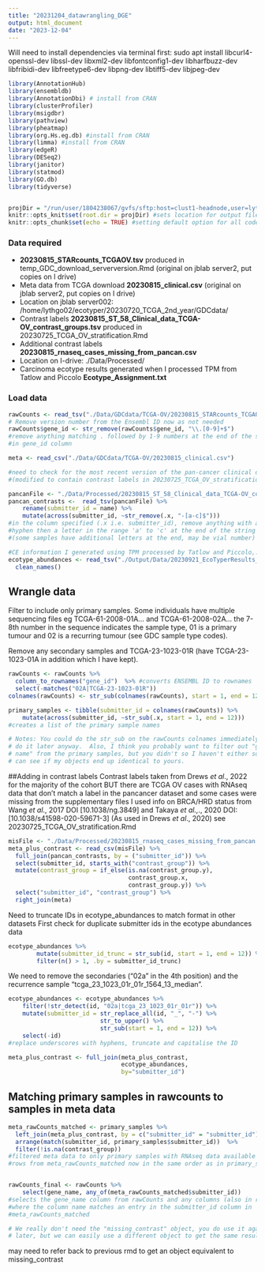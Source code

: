 ```yaml
---
title: "20231204_datawrangling_DGE"
output: html_document
date: "2023-12-04"
---
```

Will need to install dependencies via terminal first: sudo apt install
libcurl4-openssl-dev libssl-dev libxml2-dev libfontconfig1-dev libharfbuzz-dev
libfribidi-dev libfreetype6-dev libpng-dev libtiff5-dev libjpeg-dev


```r
library(AnnotationHub)
library(ensembldb)
library(AnnotationDbi) # install from CRAN
library(clusterProfiler)
library(msigdbr)
library(pathview)
library(pheatmap) 
library(org.Hs.eg.db) #install from CRAN
library(limma) #install from CRAN
library(edgeR)
library(DESeq2)
library(janitor)
library(statmod)
library(GO.db)
library(tidyverse) 


projDir = "/run/user/1804238067/gvfs/sftp:host=clust1-headnode,user=lythgo02/mnt/nas1-data/jblab/group_folders/emily_lythgoe/20230724_EcoTyper_2nd_year"
knitr::opts_knit$set(root.dir = projDir) #sets location for output files to projDir 
knitr::opts_chunk$set(echo = TRUE) #setting default option for all code chunks 
```

### **Data required**

- **20230815_STARcounts_TCGAOV.tsv** produced in
  temp_GDC_download_serverversion.Rmd (original on jblab server2, put copies on
  I drive)   
- Meta data from TCGA download **20230815_clinical.csv** (original on jblab
  server2, put copies on I drive)   
- Location on jblab server002:
  /home/lythgo02/ecotyper/20230720_TCGA_2nd_year/GDCdata/   
- Contrast labels **20230815_ST_58_Clinical_data_TCGA-OV_contrast_groups.tsv**
  produced in 20230725_TCGA_OV_stratification.Rmd 
- Additional contrast labels **20230815_rnaseq_cases_missing_from_pancan.csv**
- Location on I-drive: ./Data/Processed/
- Carcinoma ecotype results generated when I processed TPM from Tatlow and 
  Piccolo **Ecotype_Assignment.txt**

### **Load data**

```r
rawCounts <- read_tsv("./Data/GDCdata/TCGA-OV/20230815_STARcounts_TCGAOV.tsv")
# Remove version number from the Ensembl ID now as not needed
rawCounts$gene_id <- str_remove(rawCounts$gene_id, "\\.[0-9]+$") 
#remove anything matching . followed by 1-9 numbers at the end of the string($) 
#in gene_id column

meta <- read_csv("./Data/GDCdata/TCGA-OV/20230815_clinical.csv") 

#need to check for the most recent version of the pan-cancer clinical data table 
#(modified to contain contrast labels in 20230725_TCGA_OV_stratification.Rmd on Idrive

pancanFile <- "./Data/Processed/20230815_ST_58_Clinical_data_TCGA-OV_contrast_groups.tsv"
pancan_contrasts <-  read_tsv(pancanFile) %>% 
    rename(submitter_id = name) %>%
    mutate(across(submitter_id, ~str_remove(.x, "-[a-c]$"))) 
#in the column specified (.x i.e. submitter_id), remove anything with a 
#hyphen then a letter in the range 'a' to 'c' at the end of the string
#(some samples have additional letters at the end, may be vial number)

#CE information I generated using TPM processed by Tatlow and Piccolo,. 2016
ecotype_abundances <- read_tsv("./Output/Data/20230921_EcoTyperResults_TatlowPiccoloTPMmedian/Carcinoma_Ecotypes/Ecotype_Assignment.txt") %>% 
  clean_names()
```

## **Wrangle data**

Filter to include only primary samples. Some individuals have multiple
sequencing files eg TCGA-61-2008-01A... and TCGA-61-2008-02A... the 7-8th
number in the sequence indicates the sample type, 01 is a primary tumour and 02
is a recurring tumour (see GDC sample type codes).

Remove any secondary samples and TCGA-23-1023-01R (have TCGA-23-1023-01A in
 addition which I have kept).

```r
rawCounts <- rawCounts %>% 
  column_to_rownames("gene_id")  %>% #converts ENSEMBL ID to rownames
  select(-matches("02A|TCGA-23-1023-01R")) 
colnames(rawCounts) <- str_sub(colnames(rawCounts), start = 1, end = 12)

primary_samples <- tibble(submitter_id = colnames(rawCounts)) %>%
    mutate(across(submitter_id, ~str_sub(.x, start = 1, end = 12))) 
#creates a list of the primary sample names

# Notes: You could do the str_sub on the rawCounts colnames immediately - you
# do it later anyway.  Also, I think you probably want to filter out "gene
# name" from the primary samples, but you didn't so I haven't either so that we
# can see if my objects end up identical to yours.
```

##Adding in contrast labels
Contrast labels taken from Drews *et al*., 2022 for the majority of the cohort
BUT there are TCGA OV cases with RNAseq data that don't match a label in the 
pancancer dataset and some cases were missing from the supplementary files
I used info on BRCA/HRD status from Wang *et al*., 2017 DOI [10.1038/ng.3849] 
and Takaya *et al.,*., 2020 DOI:[10.1038/s41598-020-59671-3] 
(As used in Drews *et al*., 2020) see 20230725_TCGA_OV_stratification.Rmd

```r
misFile <- "./Data/Processed/20230815_rnaseq_cases_missing_from_pancan.csv"
meta_plus_contrast <- read_csv(misFile) %>%  
  full_join(pancan_contrasts, by = ("submitter_id")) %>%  
  select(submitter_id, starts_with("contrast_group")) %>%  
  mutate(contrast_group = if_else(is.na(contrast_group.y), 
                                  contrast_group.x, 
                                  contrast_group.y)) %>%  
  select("submitter_id", "contrast_group") %>% 
  right_join(meta) 
```

Need to truncate IDs in ecotype_abundances to match format in other datasets
First check for duplicate submitter ids in the ecotype abundances data

```r
ecotype_abundances %>% 
        mutate(submitter_id_trunc = str_sub(id, start = 1, end = 12)) %>%  
        filter(n() > 1, .by = submitter_id_trunc)
```

We need to remove the secondaries ("02a" in the 4th position) and the
recurrence sample "tcga_23_1023_01r_01r_1564_13_median".

```r
ecotype_abundances <- ecotype_abundances %>% 
    filter(!str_detect(id, "02a|tcga_23_1023_01r_01r")) %>% 
    mutate(submitter_id = str_replace_all(id, "_", "-") %>% 
                          str_to_upper() %>%  
                          str_sub(start = 1, end = 12)) %>%  
    select(-id)
#replace underscores with hyphens, truncate and capitalise the ID

meta_plus_contrast <- full_join(meta_plus_contrast, 
                                ecotype_abundances, 
                                by="submitter_id")
```

## **Matching primary samples in rawcounts to samples in meta data**

```r
meta_rawCounts_matched <- primary_samples %>%
  left_join(meta_plus_contrast, by = c("submitter_id" = "submitter_id")) %>%
  arrange(match(submitter_id, primary_samples$submitter_id))  %>%  
  filter(!is.na(contrast_group))
#filtered meta data to only primary samples with RNAseq data available
#rows from meta_rawCounts_matched now in the same order as in primary_samples


rawCounts_final <- rawCounts %>%  
    select(gene_name, any_of(meta_rawCounts_matched$submitter_id))
#selects the gene_name column from rawCounts and any columns (also in rawCounts)
#where the column name matches an entry in the submitter_id column in 
#meta_rawCounts_matched

# We really don't need the "missing_contrast" object, you do use it again
# later, but we can easily use a different object to get the same results
```
may need to refer back to previous rmd to get an object equivalent to missing_contrast
